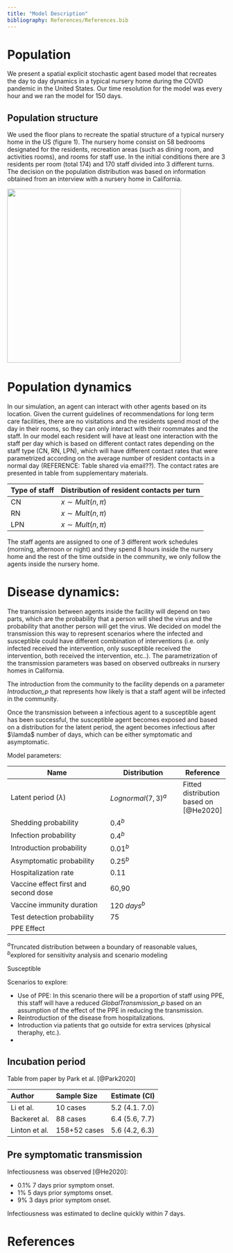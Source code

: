 ```yaml
---
title: "Model Description"
bibliography: References/References.bib
---
```


# Population

We present a spatial explicit stochastic agent based model that recreates the day to day dynamics in a typical nursery home during the COVID pandemic in the United States. Our time resolution for the model was every hour and we ran the model for 150 days.

## Population structure

We used the floor plans to recreate the spatial structure of a typical nursery home in the US (figure 1). The nursery home consist on 58 bedrooms designated for the residents, recreation areas (such as dining room, and activities rooms), and rooms for staff use. In the initial conditions there are 3 residents per room (total 174) and 170 staff divided into 3 different turns. The decision on the population distribution was based on information obtained from an interview with a nursery home in California.

<img src="Figures/NH_B.png" width="400"/>

# Population dynamics

In our simulation, an agent can interact with other agents based on its location. Given the current guidelines of recommendations for long term care facilities, there are no visitations and the residents spend most of the day in their rooms, so they can only interact with their roommates and the staff. In our model each resident will have at least one interaction with the staff per day which is based on different contact rates depending on the staff type (CN, RN, LPN), which will have different contact rates that were parametrized according on the average number of resident contacts in a normal day (REFERENCE: Table shared via email??). The contact rates are presented in table from supplementary materials.

| Type of staff | Distribution of resident contacts per turn |
|---------------|--------------------------------------------|
| CN            | $x\sim Mult(n,\pi)$                      |
| RN            | $x\sim Mult(n,\pi)$                      |
| LPN           | $x\sim Mult(n,\pi)$                      |

The staff agents are assigned to one of 3 different work schedules (morning, afternoon or night) and they spend 8 hours inside the nursery home and the rest of the time outside in the community, we only follow the agents inside the nursery home.

# Disease dynamics:

The transmission between agents inside the facility will depend on two parts, which are the probability that a person will shed the virus and the probability that another person will get the virus. We decided on model the transmission this way to represent scenarios where the infected and susceptible could have different combination of interventions (i.e. only infected received the intervention, only susceptible received the intervention, both received the intervention, etc..). The parametrization of the transmission parameters was based on observed outbreaks in nursery homes in California.

The introduction from the community to the facility depends on a parameter *Introduction\_p* that represents how likely is that a staff agent will be infected in the community.

Once the transmission between a infectious agent to a susceptible agent has been successful, the susceptible agent becomes exposed and based on a distribution for the latent period, the agent becomes infectious after $\lamda$ number of days, which can be either symptomatic and asymptomatic.

Model parameters:

| Name                     | Distribution      | Reference|
|--------------------------|-------------------|----------|
| Latent period ($\lambda$)| $Lognormal(7, 3)^a$| Fitted distribution based on [@He2020]|
| Shedding probability     | $0.4^b$            |          |
| Infection probability    | $0.4^b$            |          |
| Introduction probability | $0.01^b$           |          |
| Asymptomatic probability | $0.25^b$           |          |
| Hospitalization rate     | $0.11$             |          |
| Vaccine effect first and second dose| $60%$,$90%$|          |
| Vaccine immunity duration| $120\ days^b$      |          |
| Test detection probability| $75%$             |          |
| PPE Effect| | |



$^a$Truncated distribution between a boundary of reasonable values, $^b$explored for sensitivity analysis and scenario modeling

Susceptible

Scenarios to explore:

-   Use of PPE: In this scenario there will be a proportion of staff using PPE, this staff will have a reduced *GlobalTransmission\_p* based on an assumption of the effect of the PPE in reducing the transmission.  
-   Reintroduction of the disease from hospitalizations.  
-   Introduction via patients that go outside for extra services (physical theraphy, etc.).  
-   

## Incubation period

Table from paper by Park et al. [@Park2020]

| Author        | Sample Size  | Estimate (CI)  |
|:--------------|:-------------|:---------------|
| Li et al.     | 10 cases     | 5.2 (4.1. 7.0) |
| Backeret al.  | 88 cases     | 6.4 (5.6, 7.7) |
| Linton et al. | 158+52 cases | 5.6 (4.2, 6.3) |

## Pre symptomatic transmission

Infectiousness was observed [@He2020]:

-   0.1% 7 days prior symptom onset.  
-   1% 5 days prior symptoms onset.  
-   9% 3 days prior symptom onset.

Infectiousness was estimated to decline quickly within 7 days.

# References
